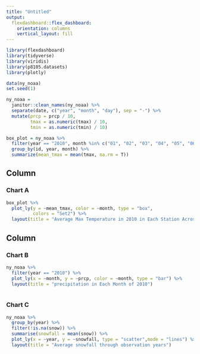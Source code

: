 ```yaml
---
title: "Untitled"
output: 
  flexdashboard::flex_dashboard:
    orientation: columns
    vertical_layout: fill
---
```


```r
library(flexdashboard)
library(tidyverse)
library(viridis)
library(p8105.datasets)
library(plotly)
```


```r
data(ny_noaa)
set.seed(1)

ny_noaa = 
  janitor::clean_names(ny_noaa) %>% 
  separate(date, c("year", "month", "day"), sep = "-") %>% 
  mutate(prcp = prcp / 10,
         tmax = as.numeric(tmax) / 10,
         tmin = as.numeric(tmin) / 10)

box_plot = ny_noaa %>% 
  filter(year == "2010", month %in% c("01", "02", "03", "04", "05", "06", "07", "08","09","10","11","12")) %>% 
  group_by(id, year, month) %>% 
  summarize(mean_tmax = mean(tmax, na.rm = T)) 
```


Column {data-width=650}
-----------------------------------------------------------------------

### Chart A

```r
box_plot %>% 
  plot_ly(y = ~mean_tmax, color = ~month, type = "box",
          colors = "Set2") %>% 
  layout(title = "Average Max Temperature in 2010 in Each Station Across 12 month")
```

Column {data-width=350}
-----------------------------------------------------------------------

### Chart B

```r
ny_noaa %>% 
  filter(year == "2010") %>% 
  plot_ly(x = ~month, y = ~prcp, color = ~month, type = "bar") %>% 
  layout(title = "precipitation in Each Month of 2010") 
 
```

### Chart C

```r
ny_noaa %>% 
  group_by(year) %>% 
  filter(!is.na(snow)) %>% 
  summarise(snowfall = mean(snow)) %>% 
  plot_ly(x = ~year, y = ~snowfall, type = "scatter",mode = "lines") %>%
  layout(title = "Average snowfall through observation years")
```

